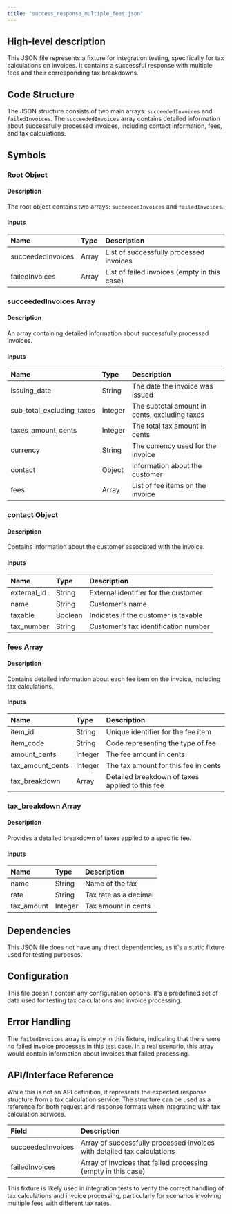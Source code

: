 ```yaml
---
title: "success_response_multiple_fees.json"
---
```


## High-level description
This JSON file represents a fixture for integration testing, specifically for tax calculations on invoices. It contains a successful response with multiple fees and their corresponding tax breakdowns.

## Code Structure
The JSON structure consists of two main arrays: `succeededInvoices` and `failedInvoices`. The `succeededInvoices` array contains detailed information about successfully processed invoices, including contact information, fees, and tax calculations.

## Symbols

### Root Object
#### Description
The root object contains two arrays: `succeededInvoices` and `failedInvoices`.

#### Inputs
| Name | Type | Description |
|:-----|:-----|:------------|
| succeededInvoices | Array | List of successfully processed invoices |
| failedInvoices | Array | List of failed invoices (empty in this case) |

### succeededInvoices Array
#### Description
An array containing detailed information about successfully processed invoices.

#### Inputs
| Name | Type | Description |
|:-----|:-----|:------------|
| issuing_date | String | The date the invoice was issued |
| sub_total_excluding_taxes | Integer | The subtotal amount in cents, excluding taxes |
| taxes_amount_cents | Integer | The total tax amount in cents |
| currency | String | The currency used for the invoice |
| contact | Object | Information about the customer |
| fees | Array | List of fee items on the invoice |

### contact Object
#### Description
Contains information about the customer associated with the invoice.

#### Inputs
| Name | Type | Description |
|:-----|:-----|:------------|
| external_id | String | External identifier for the customer |
| name | String | Customer's name |
| taxable | Boolean | Indicates if the customer is taxable |
| tax_number | String | Customer's tax identification number |

### fees Array
#### Description
Contains detailed information about each fee item on the invoice, including tax calculations.

#### Inputs
| Name | Type | Description |
|:-----|:-----|:------------|
| item_id | String | Unique identifier for the fee item |
| item_code | String | Code representing the type of fee |
| amount_cents | Integer | The fee amount in cents |
| tax_amount_cents | Integer | The tax amount for this fee in cents |
| tax_breakdown | Array | Detailed breakdown of taxes applied to this fee |

### tax_breakdown Array
#### Description
Provides a detailed breakdown of taxes applied to a specific fee.

#### Inputs
| Name | Type | Description |
|:-----|:-----|:------------|
| name | String | Name of the tax |
| rate | String | Tax rate as a decimal |
| tax_amount | Integer | Tax amount in cents |

## Dependencies
This JSON file does not have any direct dependencies, as it's a static fixture used for testing purposes.

## Configuration
This file doesn't contain any configuration options. It's a predefined set of data used for testing tax calculations and invoice processing.

## Error Handling
The `failedInvoices` array is empty in this fixture, indicating that there were no failed invoice processes in this test case. In a real scenario, this array would contain information about invoices that failed processing.

## API/Interface Reference
While this is not an API definition, it represents the expected response structure from a tax calculation service. The structure can be used as a reference for both request and response formats when integrating with tax calculation services.

| Field | Description |
|:------|:------------|
| succeededInvoices | Array of successfully processed invoices with detailed tax calculations |
| failedInvoices | Array of invoices that failed processing (empty in this case) |

This fixture is likely used in integration tests to verify the correct handling of tax calculations and invoice processing, particularly for scenarios involving multiple fees with different tax rates.